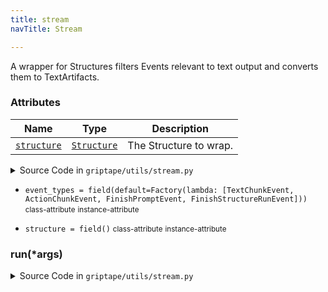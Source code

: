 ```yaml
---
title: stream
navTitle: Stream

---
```


<span id="griptape.utils.stream.Stream"></span>

A wrapper for Structures filters Events relevant to text output and converts them to TextArtifacts.

### Attributes

| Name                                                                                                                                                                                                                                      | Type                                                                                                                                                       | Description                 |
| ----------------------------------------------------------------------------------------------------------------------------------------------------------------------------------------------------------------------------------------- | ---------------------------------------------------------------------------------------------------------------------------------------------------------- | --------------------------- |
| <a href="stream.mdx#griptape.utils.stream.Stream.structure" title="structure = field()           class-attribute       instance-attribute    (griptape.utils.stream.Stream.structure)"><code class="language-python">structure</code></a> | <a href="../structures#griptape.structures.Structure" title="Structure (griptape.structures.Structure)"><code class="language-python">Structure</code></a> | The Structure to wrap.<br/> |

<details><summary>Source Code in <code>griptape&#47;utils&#47;stream.py</code></summary>

```python
@define
class Stream:
    """A wrapper for Structures filters Events relevant to text output and converts them to TextArtifacts.

    Attributes:
        structure: The Structure to wrap.
    """

    structure: Structure = field()
    event_types: list[type[BaseEvent]] = field(
        default=Factory(lambda: [TextChunkEvent, ActionChunkEvent, FinishPromptEvent, FinishStructureRunEvent])
    )

    def run(self, *args) -> Iterator[TextArtifact]:
        action_str = ""

        for event in self.structure.run_stream(*args, event_types=self.event_types):
            if isinstance(event, FinishPromptEvent):
                yield TextArtifact(value="\n")
            elif isinstance(event, TextChunkEvent):
                yield TextArtifact(value=event.token)
            elif isinstance(event, ActionChunkEvent):
                if event.tag is not None and event.name is not None and event.path is not None:
                    yield TextArtifact(f"{event.name}.{event.tag} ({event.path})")
                if event.partial_input is not None:
                    action_str += event.partial_input
                    try:
                        yield TextArtifact(json.dumps(json.loads(action_str), indent=2))
                        action_str = ""
                    except Exception:
                        pass
```

</details>

-   `event_types = field(default=Factory(lambda: [TextChunkEvent, ActionChunkEvent, FinishPromptEvent, FinishStructureRunEvent]))` <small>class-attribute</small> <small>instance-attribute</small>  <span id="griptape.utils.stream.Stream.event_types"></span> 

-   `structure = field()` <small>class-attribute</small> <small>instance-attribute</small>  <span id="griptape.utils.stream.Stream.structure"></span> 

<span id="griptape.utils.stream.Stream.run"></span>

### run(\*args)

<details><summary>Source Code in <code>griptape&#47;utils&#47;stream.py</code></summary>

```python
def run(self, *args) -> Iterator[TextArtifact]:
    action_str = ""

    for event in self.structure.run_stream(*args, event_types=self.event_types):
        if isinstance(event, FinishPromptEvent):
            yield TextArtifact(value="\n")
        elif isinstance(event, TextChunkEvent):
            yield TextArtifact(value=event.token)
        elif isinstance(event, ActionChunkEvent):
            if event.tag is not None and event.name is not None and event.path is not None:
                yield TextArtifact(f"{event.name}.{event.tag} ({event.path})")
            if event.partial_input is not None:
                action_str += event.partial_input
                try:
                    yield TextArtifact(json.dumps(json.loads(action_str), indent=2))
                    action_str = ""
                except Exception:
                    pass
```

</details>
